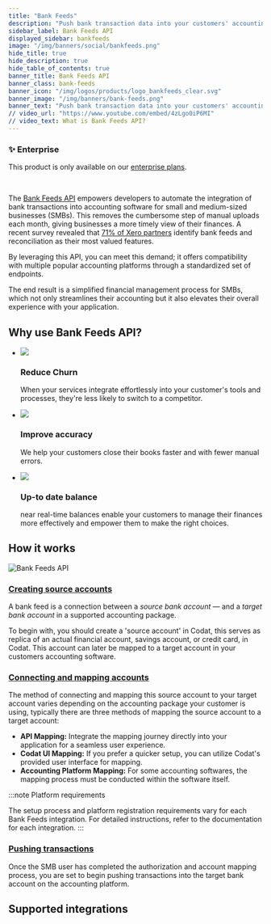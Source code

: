 ```yaml
---
title: "Bank Feeds"
description: "Push bank transaction data into your customers' accounting platforms with an automated feed."
sidebar_label: Bank Feeds API
displayed_sidebar: bankfeeds
image: "/img/banners/social/bankfeeds.png"
hide_title: true
hide_description: true
hide_table_of_contents: true
banner_title: Bank Feeds API
banner_class: bank-feeds
banner_icon: "/img/logos/products/logo_bankfeeds_clear.svg"
banner_image: "/img/banners/bank-feeds.png"
banner_text: "Push bank transaction data into your customers' accounting platforms with an automated feed."
// video_url: "https://www.youtube.com/embed/4zLgo0iP6MI"
// video_text: What is Bank Feeds API?
---
```



<div className="card">
  <h3>✨ Enterprise</h3>

  <p>This product is only available on our <a href="/configure/create-account">enterprise plans</a>.</p>

</div>

<br/>

The [Bank Feeds API](/bank-feeds-api#/) empowers developers to automate the integration of bank transactions into accounting software for small and medium-sized businesses (SMBs). This removes the cumbersome step of manual uploads each month, giving businesses a more timely view of their finances. A recent survey revealed that [71% of Xero partners](https://www.xero.com/blog/2019/01/new-bank-feeds-process/) identify bank feeds and reconciliation as their most valued features.

By leveraging this API, you can meet this demand; it offers compatibility with multiple popular accounting platforms through a standardized set of endpoints. 

The end result is a simplified financial management process for SMBs, which not only streamlines their accounting but it also elevates their overall experience with your application.

## Why use Bank Feeds API?

<ul className="card-container col-3">
  <li className="card">
    <div class="header">
      <img
        src="/img/wp-icons/copy-feature-bullet.svg"
        class="mini-icon"
      />
      <h3>Reduce Churn</h3>
    </div>
    <p>
      When your services integrate effortlessly into your customer's tools and processes, they're less likely to switch to a competitor.
    </p>
  </li>
  <li className="card">
    <div class="header">
      <img
        src="/img/wp-icons/copy-feature-bullet.svg"
        class="mini-icon"
      />
      <h3>Improve accuracy</h3>
    </div>
    <p>
      We help your customers close their books faster and with fewer manual errors.
    </p>
  </li>
    <li className="card">
    <div class="header">
      <img
        src="/img/wp-icons/copy-feature-bullet.svg"
        class="mini-icon"
      />
      <h3>Up-to date balance</h3>
    </div>
    <p>
      near real-time balances enable your customers to manage their finances more effectively and empower them to make the right choices.
    </p>
  </li> 
</ul>

## How it works

![Bank Feeds API](/img/old/fd21af0-codat_whitepaper_accounting-automation_diagram_B.png)

### [Creating source accounts](/bank-feeds/setup)
A bank feed is a connection between a _source bank account_ — and a _target bank account_ in a supported accounting package. 

To begin with, you should create a 'source account' in Codat, this serves as replica of an actual financial account, savings account, or credit card, in Codat. This account can later be mapped to a target account in your customers accounting software.

### [Connecting and mapping accounts](/bank-feeds/mapping)
The method of connecting and mapping this source account to your target account varies depending on the accounting package your customer is using, typically there are three methods of mapping the source account to a target account:
- **API Mapping:** Integrate the mapping journey directly into your application for a seamless user experience.
- **Codat UI Mapping:** If you prefer a quicker setup, you can utilize Codat's provided user interface for mapping.
- **Accounting Platform Mapping:** For some accounting softwares, the mapping process must be conducted within the software itself.

:::note Platform requirements

The setup process and platform registration requirements vary for each Bank Feeds integration. For detailed instructions, refer to the documentation for each integration.
:::

### [Pushing transactions](/bank-feeds/pushing-transactions)
Once the SMB user has completed the authorization and account mapping process, you are set to begin pushing transactions into the target bank account on the accounting platform. 

## Supported integrations
<br/>

<IntegrationsList integrations={bankfeedsIntegrations}/>



